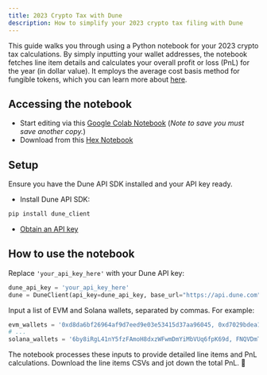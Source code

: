 ```yaml
---
title: 2023 Crypto Tax with Dune
description: How to simplify your 2023 crypto tax filing with Dune
---
```


This guide walks you through using a Python notebook for your 2023 crypto tax calculations. By simply inputting your wallet addresses, the notebook fetches line item details and calculates your overall profit or loss (PnL) for the year (in dollar value). It employs the average cost basis method for fungible tokens, which you can learn more about [here](https://www.investopedia.com/terms/a/averagecostbasismethod.asp).


## Accessing the notebook
- Start editing via this [Google Colab Notebook](https://colab.research.google.com/drive/1Nhszieu6OP-CD8HEam6lSsrZfPZv7UaY?usp=sharing) (_Note to save you must save another copy._)
- Download from this [Hex Notebook](https://app.hex.tech/d12aba6a-f113-4485-a72b-b7d812bc2234/hex/babc2bb4-bf85-416a-9bc4-b4b796f6cd32/draft/logic)


## Setup

Ensure you have the Dune API SDK installed and your API key ready. 

- Install Dune API SDK: 
```bash 
pip install dune_client
```
- [Obtain an API key](https://docs.dune.com/api-reference/overview/authentication)


## How to use the notebook

Replace `'your_api_key_here'` with your Dune API key:

```python
dune_api_key = 'your_api_key_here'
dune = DuneClient(api_key=dune_api_key, base_url="https://api.dune.com", request_timeout=300)
```

Input a list of EVM and Solana wallets, separated by commas. For example:

```python
evm_wallets = '0xd8da6bf26964af9d7eed9e03e53415d37aa96045, 0xd7029bdea1c17493893aafe29aad69ef892b8ff2'
# ...
solana_wallets = '6by8iRgL41nY5fzFAmoH8dxzWFwmDmYiMbVUq6fpK69d, FNQVDmTdmWtTaswoL9ysoyorsHZvjRbNsbAdgmcREHVi'
```

The notebook processes these inputs to provide detailed line items and PnL calculations.
Download the line items CSVs and jot down the total PnL. 🎉